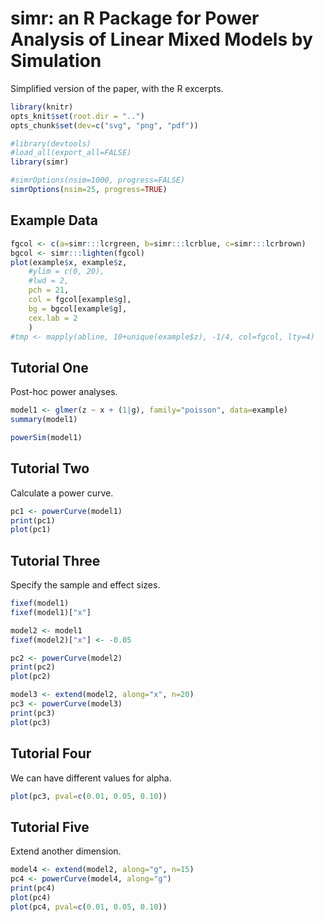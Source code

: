 simr: an R Package for Power Analysis of Linear Mixed Models by Simulation
========================================================

Simplified version of the paper, with the R excerpts.

```r
library(knitr)
opts_knit$set(root.dir = "..")
opts_chunk$set(dev=c("svg", "png", "pdf"))
```

```r
#library(devtools)
#load_all(export_all=FALSE)
library(simr)
```


```r
#simrOptions(nsim=1000, progress=FALSE)
simrOptions(nsim=25, progress=TRUE)
```

Example Data
------------

```r
fgcol <- c(a=simr:::lcrgreen, b=simr:::lcrblue, c=simr:::lcrbrown)
bgcol <- simr:::lighten(fgcol)
plot(example$x, example$z,
    #ylim = c(0, 20),
    #lwd = 2,
    pch = 21,
    col = fgcol[example$g],
    bg = bgcol[example$g],
    cex.lab = 2
    )
#tmp <- mapply(abline, 10+unique(example$z), -1/4, col=fgcol, lty=4)
```

Tutorial One
------------

Post-hoc power analyses.

```r
model1 <- glmer(z ~ x + (1|g), family="poisson", data=example)
summary(model1)

powerSim(model1)
```

Tutorial Two
------------

Calculate a power curve.

```r
pc1 <- powerCurve(model1)
print(pc1)
plot(pc1)
```

Tutorial Three
--------------

Specify the sample and effect sizes.

```r
fixef(model1)
fixef(model1)["x"]
```

```r
model2 <- model1
fixef(model2)["x"] <- -0.05
```

```r
pc2 <- powerCurve(model2)
print(pc2)
plot(pc2)
```

```r
model3 <- extend(model2, along="x", n=20)
pc3 <- powerCurve(model3)
print(pc3)
plot(pc3)
```

Tutorial Four
-------------

We can have different values for alpha.

```r
plot(pc3, pval=c(0.01, 0.05, 0.10))
```

Tutorial Five
-------------

Extend another dimension.

```r
model4 <- extend(model2, along="g", n=15)
pc4 <- powerCurve(model4, along="g")
print(pc4)
plot(pc4)
plot(pc4, pval=c(0.01, 0.05, 0.10))
```
